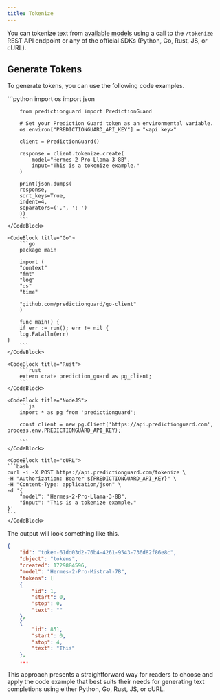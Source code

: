 ```yaml
---
title: Tokenize
---
```


You can tokenize text from
[available models](/options/enumerations) using a call to the `/tokenize` REST
API endpoint or any of the official SDKs (Python, Go, Rust, JS, or cURL).

## Generate Tokens

To generate tokens, you can use the following code examples.

<CodeBlocks>
    <CodeBlock title="Python">
        ```python
        import os
        import json

        from predictionguard import PredictionGuard

        # Set your Prediction Guard token as an environmental variable.
        os.environ["PREDICTIONGUARD_API_KEY"] = "<api key>"

        client = PredictionGuard()

        response = client.tokenize.create(
            model="Hermes-2-Pro-Llama-3-8B",
            input="This is a tokenize example."
        )

        print(json.dumps(
        response,
        sort_keys=True,
        indent=4,
        separators=(',', ': ')
        ))
        ```
    </CodeBlock>

    <CodeBlock title="Go">
        ```go
        package main

        import (
        "context"
        "fmt"
        "log"
        "os"
        "time"

        "github.com/predictionguard/go-client"
        )

        func main() {
        if err := run(); err != nil {
        log.Fatalln(err)
    }
        ```
    </CodeBlock>

    <CodeBlock title="Rust">
        ```rust
        extern crate prediction_guard as pg_client;
        ```
    </CodeBlock>

    <CodeBlock title="NodeJS">
        ```js
        import * as pg from 'predictionguard';

        const client = new pg.Client('https://api.predictionguard.com', process.env.PREDICTIONGUARD_API_KEY);

        ```
    </CodeBlock>

    <CodeBlock title="cURL">
    ```bash
    curl -i -X POST https://api.predictionguard.com/tokenize \
    -H "Authorization: Bearer ${PREDICTIONGUARD_API_KEY}" \
    -H "Content-Type: application/json" \
    -d '{
        "model": "Hermes-2-Pro-Llama-3-8B",
        "input": "This is a tokenize example."
    }'
    ```
    </CodeBlock>
</CodeBlocks>

The output will look something like this.

```json
{
    "id": "token-61dd03d2-76b4-4261-9543-736d82f86e8c",
    "object": "tokens",
    "created": 1729884596,
    "model": "Hermes-2-Pro-Mistral-7B",
    "tokens": [
    {
        "id": 1,
        "start": 0,
        "stop": 0,
        "text": ""
    },
    {
        "id": 851,
        "start": 0,
        "stop": 4,
        "text": "This"
    },
    ...
```

This approach presents a straightforward way for readers to choose and apply the
code example that best suits their needs for generating text completions using
either Python, Go, Rust, JS, or cURL.